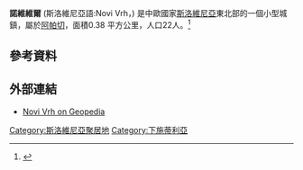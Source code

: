 {{expand|time=2017-03-08T12:27:42+00:00}}

{{Infobox settlement
|official_name          = 諾維維爾 <br> Novi Vrh
|other_name             =    
|native_name            =  <!-- for cities whose native name is not in English -->
|nickname               = 
|settlement_type        = <!--For Town or Village (Leave blank for the default City)-->
|motto                  =
|image_skyline          =  
|imagesize              = 250px
|image_caption          =  
|image_flag             = 
|flag_size              =
|image_seal             = 
|seal_size              =
|image_shield           = 
|shield_size            =
|image_blank_emblem     =
|blank_emblem_type      =
|blank_emblem_size      =
|image_map              = 
|mapsize                = 
|map_caption            = 
|image_map1             = 
|mapsize1               = 
|map_caption1           = 
|image_dot_map          =
|dot_mapsize            =
|dot_map_caption        =
|dot_x =  |dot_y =
|pushpin_map            = Slovenia<!-- the name of a location map as per http://en.wikipedia.org/wiki/Template:Location_map -->
|pushpin_label_position =bottom
|pushpin_map_caption    =於斯洛維尼亞的位置
|coordinates_display    = inline,title
|coordinates_region     = SI
|subdivision_type       = 國家
|subdivision_name       = [[Image:Flag_of_Slovenia.svg|25px]] [[斯洛維尼亞|斯洛維尼亞]]
|subdivision_type1      = 傳統區域 
|subdivision_name1      = [[下施蒂利亞|下施蒂利亞]] 
|subdivision_type2      = [[斯洛維尼亞統計區列表|統計區]]
|subdivision_name2      = [[波穆尔统计区|波穆尔统计区]]
|subdivision_type3      = [[斯洛維尼亞行政區劃|區]]
|subdivision_name3      = [[阿帕切|阿帕切]]
|subdivision_type4      = 
|subdivision_name4      =
|leader_name            =
|leader_title1          =
|leader_name1           =
|leader_title2          =
|leader_name2           =
|leader_title3          =
|leader_name3           =
|leader_title4          =
|leader_name4           =
|established_title      = 
|established_date       = 
|established_title2     =
|established_date2      = 
|established_title3     =
|established_date3      =
|area_magnitude         = 
|area_footnotes           =
|area_total_km2           = 0.38
|area_land_km2            =
|area_water_km2           =
|area_total_sq_mi         =
|area_land_sq_mi          =
|area_water_sq_mi         =
|area_water_percent       =
|area_urban_km2           =
|area_urban_sq_mi         =
|area_metro_km2           =
|area_metro_sq_mi         =
|area_blank1_title        =
|area_blank1_km2          =
|area_blank1_sq_mi        =
|population_as_of               =2002
|population_footnotes           =
|population_note                =
|population_total               =22
|population_density_km2         =
|population_density_sq_mi       =
|population_metro               =
|population_density_metro_km2   =
|population_density_metro_sq_mi =
|population_urban               =
|population_density_urban_km2   =
|population_density_urban_sq_mi =
|population_blank1_title        =Ethnicities
|population_blank1              =
|population_blank2_title        =Religions
|population_blank2              =
|population_density_blank1_km2 =   
|population_density_blank1_sq_mi =
|timezone               = 
|utc_offset             = 
|timezone_DST           = 
|utc_offset_DST         = 
|latd=46|latm=41|lats=57.48 |latNS=N
|longd=15|longm=48|longs=13.79 |longEW=E
|elevation_footnotes    
|elevation_m            = 358.6  
|elevation_ft           =
|postal_code_type       =
|postal_code            =
|area_code              =
|blank_name             =
|blank_info             =
|blank1_name            =
|blank1_info            =
|website                = 
|footnotes              = <ref>{{Cite web |url=http://www.stat.si/eng/index.asp |title=Statistical Office of the Republic of Slovenia |access-date=2017-03-08 |archive-date=2008-11-18 |archive-url=https://web.archive.org/web/20081118142042/http://www.stat.si/eng/index.asp |dead-url=no }}</ref>
}}
'''諾維維爾''' (斯洛維尼亞語:Novi Vrh，{{IPA-sl|ˈnɔːʋi ˈvəɾx|pron}}) 是中歐國家[[斯洛維尼亞|斯洛維尼亞]]東北部的一個小型城鎮，屬於[[阿帕切|阿帕切]]，面積0.38 平方公里，人口22人。<ref>{{Cite web |url=http://www.obcina-apace.si/ |title=Apače municipal site |accessdate=2017-03-08 |archive-date=2017-01-26 |archive-url=https://web.archive.org/web/20170126094720/http://www.obcina-apace.si/ |dead-url=no }}</ref>

== 參考資料 ==
{{Reflist}}

== 外部連結 ==
*[http://www.geopedia.si/Geopedia_en.html#L410_F10093163_T1193_vF_b4_x561865.2185_y173277.148_s16 Novi Vrh on Geopedia]{{Wayback|url=http://www.geopedia.si/Geopedia_en.html#L410_F10093163_T1193_vF_b4_x561865.2185_y173277.148_s16 |date=20120620155109 }}

{{Slovenia-geo-stub}}
[[Category:斯洛維尼亞聚居地|Category:斯洛維尼亞聚居地]]
[[Category:下施蒂利亞|Category:下施蒂利亞]]